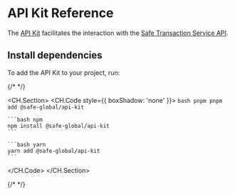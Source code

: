 # API Kit Reference

The [API Kit](../sdk/api-kit.mdx) facilitates the interaction with the [Safe Transaction Service API](../core-api/transaction-service-overview).

## Install dependencies

To add the API Kit to your project, run:

{/* <!-- vale off --> */}

<CH.Section>
  <CH.Code style={{ boxShadow: 'none' }}>
    ```bash pnpm
    pnpm add @safe-global/api-kit
    ```

    ```bash npm
    npm install @safe-global/api-kit
    ```

    ```bash yarn
    yarn add @safe-global/api-kit
    ```
  </CH.Code>
</CH.Section>

{/* <!-- vale on --> */}
